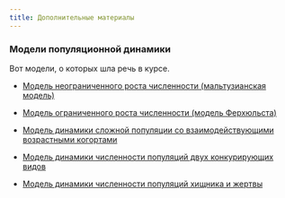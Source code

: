 ```yaml
---
title: Дополнительные материалы 
---
```


### Модели популяционной динамики

Вот  модели, о которых шла речь в курсе.

- [Модель неограниченного роста численности (мальтузианская модель)](https://polydora.shinyapps.io/Maltusian_dynamics/)

- [Модель ограниченного роста численности (модель Ферхюльста)](https://polydora.shinyapps.io/Logistic_dynamics_model/)

- [Модель динамики сложной популяции со взаимодействующими возрастными когортами](https://polydora.shinyapps.io/Filter_feeders_dyamics/)

- [Модель динамики численности популяций двух конкурирующих видов](https://polydora.shinyapps.io/Competition_model/)

- [Модель динамики численности популяций хищника и жертвы](https://polydora.shinyapps.io/Predtor_prey/)  

